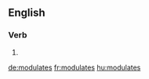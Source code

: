 ==English==

===Verb===
{{head|en}}

# {{en-third-person singular of|modulate}}

[[de:modulates]]
[[fr:modulates]]
[[hu:modulates]]